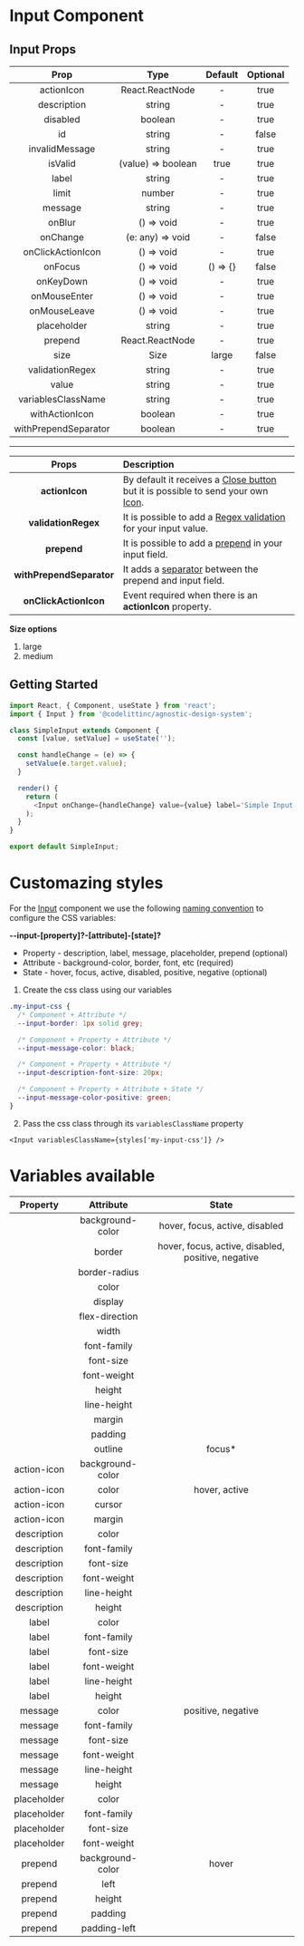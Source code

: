 # Input Component

## Input Props

|         Prop         |        Type        | Default  | Optional |
| :------------------: | :----------------: | :------: | :------: |
|      actionIcon      |  React.ReactNode   |    -     |   true   |
|     description      |       string       |    -     |   true   |
|       disabled       |      boolean       |    -     |   true   |
|          id          |       string       |    -     |  false   |
|    invalidMessage    |       string       |    -     |   true   |
|       isValid        | (value) => boolean |   true   |   true   |
|        label         |       string       |    -     |   true   |
|        limit         |       number       |    -     |   true   |
|       message        |       string       |    -     |   true   |
|        onBlur        |     () => void     |    -     |   true   |
|       onChange       |  (e: any) => void  |    -     |  false   |
|  onClickActionIcon   |     () => void     |    -     |   true   |
|       onFocus        |     () => void     | () => {} |  false   |
|      onKeyDown       |     () => void     |    -     |   true   |
|     onMouseEnter     |     () => void     |    -     |   true   |
|     onMouseLeave     |     () => void     |    -     |   true   |
|     placeholder      |       string       |    -     |   true   |
|       prepend        |  React.ReactNode   |    -     |   true   |
|         size         |        Size        |  large   |  false   |
|   validationRegex    |       string       |    -     |   true   |
|        value         |       string       |    -     |   true   |
|  variablesClassName  |       string       |    -     |   true   |
|    withActionIcon    |      boolean       |    -     |   true   |
| withPrependSeparator |      boolean       |    -     |   true   |

---

|          Props           | Description                                                                                                                                                                                                                                                                |
| :----------------------: | :------------------------------------------------------------------------------------------------------------------------------------------------------------------------------------------------------------------------------------------------------------------------- |
|      **actionIcon**      | By default it receives a [Close button](https://design-system.codelitt.dev/?path=/story/components-input--with-default-action-icon) but it is possible to send your own [Icon](https://design-system.codelitt.dev/?path=/story/components-input--with-custom-action-icon). |
|   **validationRegex**    | It is possible to add a [Regex validation](https://design-system.codelitt.dev/?path=/story/components-input--with-validation) for your input value.                                                                                                                        |
|       **prepend**        | It is possible to add a [prepend](https://design-system.codelitt.dev/?path=/story/components-input--with-prepend) in your input field.                                                                                                                                     |
| **withPrependSeparator** | It adds a [separator](https://design-system.codelitt.dev/?path=/story/components-input--with-prepend-separator) between the prepend and input field.                                                                                                                       |
|  **onClickActionIcon**   | Event required when there is an **actionIcon** property.                                                                                                                                                                                                                   |

**Size options**

1. large
2. medium

## Getting Started

```javascript
import React, { Component, useState } from 'react';
import { Input } from '@codelittinc/agnostic-design-system';

class SimpleInput extends Component {
  const [value, setValue] = useState('');

  const handleChange = (e) => {
    setValue(e.target.value);
  }

  render() {
    return (
      <Input onChange={handleChange} value={value} label='Simple Input' placeholder='Enter Text' />
    );
  }
}

export default SimpleInput;

```

# Customazing styles

For the [Input](https://design-system.codelitt.dev/?path=/story/components-input--default) component we use the following [naming convention](https://design-system.codelitt.dev/?path=/story/welcome-customizing-styles--page) to configure the CSS variables:

**--input-[property]?-[attribute]-[state]?**

- Property - description, label, message, placeholder, prepend (optional)
- Attribute - background-color, border, font, etc (required)
- State - hover, focus, active, disabled, positive, negative (optional)

1. Create the css class using our variables

```css
.my-input-css {
  /* Component + Attribute */
  --input-border: 1px solid grey;

  /* Component + Property + Attribute */
  --input-message-color: black;

  /* Component + Property + Attribute */
  --input-description-font-size: 20px;

  /* Component + Property + Attribute + State */
  --input-message-color-positive: green;
}
```

2. Pass the css class through its `variablesClassName` property

`<Input variablesClassName={styles['my-input-css']} />`

# Variables available

|  Property   |    Attribute     |                       State                        |
| :---------: | :--------------: | :------------------------------------------------: |
|             | background-color |           hover, focus, active, disabled           |
|             |      border      | hover, focus, active, disabled, positive, negative |
|             |  border-radius   |                                                    |
|             |      color       |                                                    |
|             |     display      |                                                    |
|             |  flex-direction  |                                                    |
|             |      width       |                                                    |
|             |   font-family    |                                                    |
|             |    font-size     |                                                    |
|             |   font-weight    |                                                    |
|             |      height      |                                                    |
|             |   line-height    |                                                    |
|             |      margin      |                                                    |
|             |     padding      |                                                    |
|             |     outline      |                      focus\*                       |
| action-icon | background-color |                                                    |
| action-icon |      color       |                   hover, active                    |
| action-icon |      cursor      |                                                    |
| action-icon |      margin      |                                                    |
| description |      color       |                                                    |
| description |   font-family    |                                                    |
| description |    font-size     |                                                    |
| description |   font-weight    |                                                    |
| description |   line-height    |                                                    |
| description |      height      |                                                    |
|    label    |      color       |                                                    |
|    label    |   font-family    |                                                    |
|    label    |    font-size     |                                                    |
|    label    |   font-weight    |                                                    |
|    label    |   line-height    |                                                    |
|    label    |      height      |                                                    |
|   message   |      color       |                 positive, negative                 |
|   message   |   font-family    |                                                    |
|   message   |    font-size     |                                                    |
|   message   |   font-weight    |                                                    |
|   message   |   line-height    |                                                    |
|   message   |      height      |                                                    |
| placeholder |      color       |                                                    |
| placeholder |   font-family    |                                                    |
| placeholder |    font-size     |                                                    |
| placeholder |   font-weight    |                                                    |
|   prepend   | background-color |                       hover                        |
|   prepend   |       left       |                                                    |
|   prepend   |      height      |                                                    |
|   prepend   |     padding      |                                                    |
|   prepend   |   padding-left   |                                                    |
